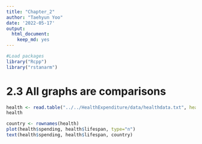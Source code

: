 ```yaml
---
title: "Chapter_2"
author: "Taehyun Yoo"
date: '2022-05-17'
output: 
  html_document: 
    keep_md: yes
---
```


```r
#Load packages
library("Rcpp")
library("rstanarm")
```

# 2.3 All graphs are comparisons
```r
health <- read.table("../../HealthExpenditure/data/healthdata.txt", header=TRUE)
health

country <- rownames(health)
plot(health$spending, health$lifespan, type="n")
text(health$spending, health$lifespan, country)
```